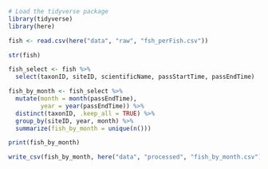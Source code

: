 ```r
# Load the tidyverse package
library(tidyverse)
library(here)

```

```r
fish <- read.csv(here("data", "raw", "fsh_perFish.csv"))

str(fish)
```
```r
fish_select <- fish %>% 
  select(taxonID, siteID, scientificName, passStartTime, passEndTime)
```

```r
fish_by_month <- fish_select %>% 
  mutate(month = month(passEndTime),
         year = year(passEndTime)) %>% 
  distinct(taxonID, .keep_all = TRUE) %>% 
  group_by(siteID, year, month) %>% 
  summarize(fish_by_month = unique(n()))

print(fish_by_month) 
```

```r
write_csv(fish_by_month, here("data", "processed", "fish_by_month.csv"))
```


